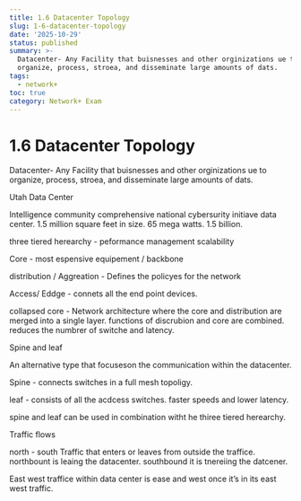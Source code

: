 ```yaml
---
title: 1.6 Datacenter Topology
slug: 1-6-datacenter-topology
date: '2025-10-29'
status: published
summary: >-
  Datacenter- Any Facility that buisnesses and other orginizations ue to
  organize, process, stroea, and disseminate large amounts of dats.
tags:
  - network+
toc: true
category: Network+ Exam
---
```


# 1.6 Datacenter Topology

Datacenter- Any Facility that buisnesses and other orginizations ue to organize, process, stroea, and disseminate large amounts of dats. 

Utah Data Center 

Intelligence community comprehensive national cybersurity initiave data center.  1.5 million square feet in size. 65 mega watts.  1.5 billion. 

three tiered herearchy - peformance management scalability

Core -  most espensive equipement / backbone

distribution / Aggreation - Defines the policyes for the network

Access/ Eddge - connets all the end point devices.  

collapsed core - Network architecture where the core and distribution are merged into a single layer. functions of discrubion and core are combined. reduces the numbrer of switche and latency. 

Spine and leaf 

An alternative type that focuseson the communication within the datacenter. 

Spine - connects switches in a full mesh topoligy. 

leaf - consists of all the acdcess switches. faster speeds and lower latency. 

spine and leaf can be used in combination witht he thiree tiered herearchy. 

Traffic flows 

north - south Traffic that enters or leaves from outside the traffice. northbount is  leaing the datacenter. southbound it is tnereiing the datcener. 

East west traffice within data center is ease and west once it’s in its east west traffic.
